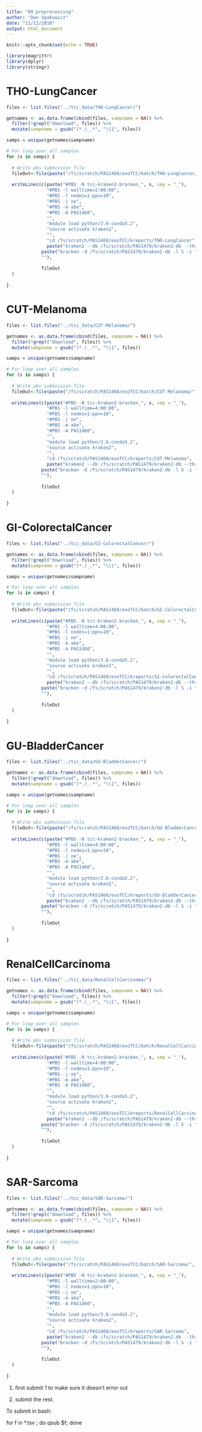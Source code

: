 ```yaml
---
title: "00_preprocessing"
author: "Dan Spakowicz"
date: "11/12/2018"
output: html_document
---
```


```r
knitr::opts_chunk$set(echo = TRUE)

library(magrittr)
library(dplyr)
library(stringr)
```


# THO-LungCancer

```r
files <- list.files("../tcc_data/THO-LungCancer/")

getnames <- as.data.frame(cbind(files, sampname = NA)) %>%
  filter(!grepl("download", files)) %>%
  mutate(sampname = gsub("(*.)_.*", "\\1", files))

samps = unique(getnames$sampname)
```

```r

# For loop over all samples
for (s in samps) {
  
  # Write pbs submission file
  fileOut<-file(paste("/fs/scratch/PAS1460/exoTCC/batch/THO-LungCancer/", s, ".pbs", sep=""))
  
  writeLines(c(paste("#PBS -N tcc-kraken2-bracken_", s, sep = "_"),
               "#PBS -l walltime=2:00:00",
               "#PBS -l nodes=1:ppn=10",
               "#PBS -j oe",
               "#PBS -m abe",
               "#PBS -A PAS1460",
               "",
               "module load python/3.6-conda5.2",
               "source activate kraken2",
               "",
               "cd /fs/scratch/PAS1460/exoTCC/kreports/THO-LungCancer",
               paste("kraken2 --db /fs/scratch/PAS1479/kraken2-db --threads 10 --minimum-base-quality 20 --report ", s, ".txt --confidence 0.02 --paired /fs/scratch/PAS1460/tcc_data/THO-LungCancer/", s, "_1.fastq.gz /fs/scratch/PAS1460/tcc_data/THO-LungCancer/", s, "_2.fastq.gz", sep = ""),
             paste("bracken -d /fs/scratch/PAS1479/kraken2-db -l S -i ", s, ".txt -o ../../brackout/THO-LungCancer/", s, ".txt", sep = ""),
             ""),
               
             fileOut
  )
  
}

```

# CUT-Melanoma

```r
files <- list.files("../tcc_data/CUT-Melanoma/")

getnames <- as.data.frame(cbind(files, sampname = NA)) %>%
  filter(!grepl("download", files)) %>%
  mutate(sampname = gsub("(*.)_.*", "\\1", files))

samps = unique(getnames$sampname)
```

```r

# For loop over all samples
for (s in samps) {
  
  # Write pbs submission file
  fileOut<-file(paste("/fs/scratch/PAS1460/exoTCC/batch/CUT-Melanoma/", s, ".pbs", sep=""))
  
  writeLines(c(paste("#PBS -N tcc-kraken2-bracken_", s, sep = "_"),
               "#PBS -l walltime=4:00:00",
               "#PBS -l nodes=1:ppn=10",
               "#PBS -j oe",
               "#PBS -m abe",
               "#PBS -A PAS1460",
               "",
               "module load python/3.6-conda5.2",
               "source activate kraken2",
               "",
               "cd /fs/scratch/PAS1460/exoTCC/kreports/CUT-Melanoma",
               paste("kraken2 --db /fs/scratch/PAS1479/kraken2-db --threads 10 --minimum-base-quality 20 --report ", s, ".txt --confidence 0.02 --paired /fs/scratch/PAS1460/tcc_data/CUT-Melanoma/", s, "_1.fastq.gz /fs/scratch/PAS1460/tcc_data/CUT-Melanoma/", s, "_2.fastq.gz", sep = ""),
             paste("bracken -d /fs/scratch/PAS1479/kraken2-db -l S -i ", s, ".txt -o ../../brackout/CUT-Melanoma/", s, ".txt", sep = ""),
             ""),
               
             fileOut
  )
  
}

```

# GI-ColorectalCancer

```r
files <- list.files("../tcc_data/GI-ColorectalCancer/")

getnames <- as.data.frame(cbind(files, sampname = NA)) %>%
  filter(!grepl("download", files)) %>%
  mutate(sampname = gsub("(*.)_.*", "\\1", files))

samps = unique(getnames$sampname)
```

```r

# For loop over all samples
for (s in samps) {
  
  # Write pbs submission file
  fileOut<-file(paste("/fs/scratch/PAS1460/exoTCC/batch/GI-ColorectalCancer/", s, ".pbs", sep=""))
  
  writeLines(c(paste("#PBS -N tcc-kraken2-bracken_", s, sep = "_"),
               "#PBS -l walltime=4:00:00",
               "#PBS -l nodes=1:ppn=10",
               "#PBS -j oe",
               "#PBS -m abe",
               "#PBS -A PAS1460",
               "",
               "module load python/3.6-conda5.2",
               "source activate kraken2",
               "",
               "cd /fs/scratch/PAS1460/exoTCC/kreports/GI-ColorectalCancer",
               paste("kraken2 --db /fs/scratch/PAS1479/kraken2-db --threads 10 --minimum-base-quality 20 --report ", s, ".txt --confidence 0.02 --paired /fs/scratch/PAS1460/tcc_data/GI-ColorectalCancer/", s, "_1.fastq.gz /fs/scratch/PAS1460/tcc_data/GI-ColorectalCancer/", s, "_2.fastq.gz", sep = ""),
             paste("bracken -d /fs/scratch/PAS1479/kraken2-db -l S -i ", s, ".txt -o ../../brackout/GI-ColorectalCancer/", s, ".txt", sep = ""),
             ""),
               
             fileOut
  )
  
}

```
# GU-BladderCancer

```r
files <- list.files("../tcc_data/GU-BladderCancer/")

getnames <- as.data.frame(cbind(files, sampname = NA)) %>%
  filter(!grepl("download", files)) %>%
  mutate(sampname = gsub("(*.)_.*", "\\1", files))

samps = unique(getnames$sampname)
```

```r

# For loop over all samples
for (s in samps) {
  
  # Write pbs submission file
  fileOut<-file(paste("/fs/scratch/PAS1460/exoTCC/batch/GU-BladderCancer/", s, ".pbs", sep=""))
  
  writeLines(c(paste("#PBS -N tcc-kraken2-bracken_", s, sep = "_"),
               "#PBS -l walltime=4:00:00",
               "#PBS -l nodes=1:ppn=10",
               "#PBS -j oe",
               "#PBS -m abe",
               "#PBS -A PAS1460",
               "",
               "module load python/3.6-conda5.2",
               "source activate kraken2",
               "",
               "cd /fs/scratch/PAS1460/exoTCC/kreports/GU-BladderCancer",
               paste("kraken2 --db /fs/scratch/PAS1479/kraken2-db --threads 10 --minimum-base-quality 20 --report ", s, ".txt --confidence 0.02 --paired /fs/scratch/PAS1460/tcc_data/GU-BladderCancer/", s, "_1.fastq.gz /fs/scratch/PAS1460/tcc_data/GU-BladderCancer/", s, "_2.fastq.gz", sep = ""),
             paste("bracken -d /fs/scratch/PAS1479/kraken2-db -l S -i ", s, ".txt -o ../../brackout/GU-BladderCancer/", s, ".txt", sep = ""),
             ""),
               
             fileOut
  )
  
}

```
# RenalCellCarcinoma

```r
files <- list.files("../tcc_data/RenalCellCarcinoma/")

getnames <- as.data.frame(cbind(files, sampname = NA)) %>%
  filter(!grepl("download", files)) %>%
  mutate(sampname = gsub("(*.)_.*", "\\1", files))

samps = unique(getnames$sampname)
```

```r

# For loop over all samples
for (s in samps) {
  
  # Write pbs submission file
  fileOut<-file(paste("/fs/scratch/PAS1460/exoTCC/batch/RenalCellCarcinoma/", s, ".pbs", sep=""))
  
  writeLines(c(paste("#PBS -N tcc-kraken2-bracken_", s, sep = "_"),
               "#PBS -l walltime=4:00:00",
               "#PBS -l nodes=1:ppn=10",
               "#PBS -j oe",
               "#PBS -m abe",
               "#PBS -A PAS1460",
               "",
               "module load python/3.6-conda5.2",
               "source activate kraken2",
               "",
               "cd /fs/scratch/PAS1460/exoTCC/kreports/RenalCellCarcinoma",
               paste("kraken2 --db /fs/scratch/PAS1479/kraken2-db --threads 10 --minimum-base-quality 20 --report ", s, ".txt --confidence 0.02 --paired /fs/scratch/PAS1460/tcc_data/RenalCellCarcinoma/", s, "_1.fastq.gz /fs/scratch/PAS1460/tcc_data/RenalCellCarcinoma/", s, "_2.fastq.gz", sep = ""),
             paste("bracken -d /fs/scratch/PAS1479/kraken2-db -l S -i ", s, ".txt -o ../../brackout/RenalCellCarcinoma/", s, ".txt", sep = ""),
             ""),
               
             fileOut
  )
  
}

```

# SAR-Sarcoma

```r
files <- list.files("../tcc_data/SAR-Sarcoma/")

getnames <- as.data.frame(cbind(files, sampname = NA)) %>%
  filter(!grepl("download", files)) %>%
  mutate(sampname = gsub("(*.)_.*", "\\1", files))

samps = unique(getnames$sampname)
```

```r

# For loop over all samples
for (s in samps) {
  
  # Write pbs submission file
  fileOut<-file(paste("/fs/scratch/PAS1460/exoTCC/batch/SAR-Sarcoma/", s, ".pbs", sep=""))
  
  writeLines(c(paste("#PBS -N tcc-kraken2-bracken_", s, sep = "_"),
               "#PBS -l walltime=2:00:00",
               "#PBS -l nodes=1:ppn=10",
               "#PBS -j oe",
               "#PBS -m abe",
               "#PBS -A PAS1460",
               "",
               "module load python/3.6-conda5.2",
               "source activate kraken2",
               "",
               "cd /fs/scratch/PAS1460/exoTCC/kreports/SAR-Sarcoma",
               paste("kraken2 --db /fs/scratch/PAS1479/kraken2-db --threads 10 --minimum-base-quality 20 --report ", s, ".txt --confidence 0.02 --paired /fs/scratch/PAS1460/tcc_data/SAR-Sarcoma/", s, "_1.fastq.gz /fs/scratch/PAS1460/tcc_data/SAR-Sarcoma/", s, "_2.fastq.gz", sep = ""),
             paste("bracken -d /fs/scratch/PAS1479/kraken2-db -l S -i ", s, ".txt -o ../../brackout/SAR-Sarcoma/", s, ".txt", sep = ""),
             ""),
               
             fileOut
  )
  
}

```
1) first submit 1 to make sure it doesn't error out

2) submit the rest. 

To submit in bash:

for f in *.tsv ; do qsub $f; done

